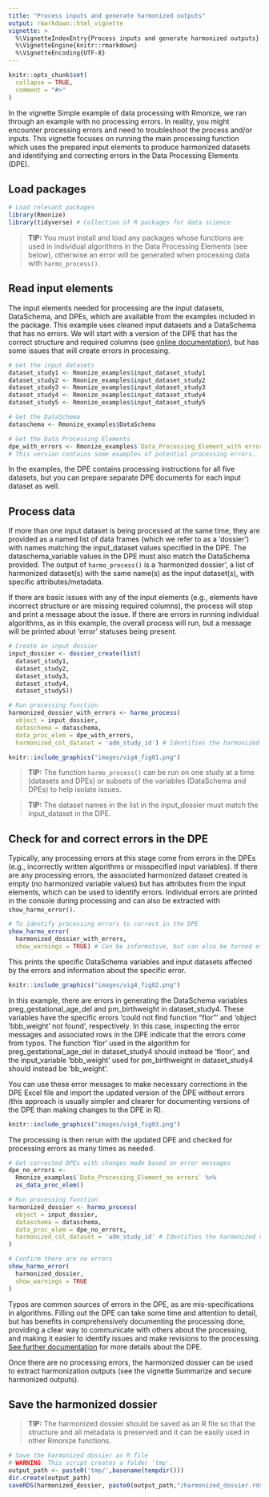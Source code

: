 ```yaml
---
title: "Process inputs and generate harmonized outputs"
output: rmarkdown::html_vignette
vignette: >
  %\VignetteIndexEntry{Process inputs and generate harmonized outputs}
  %\VignetteEngine{knitr::rmarkdown}
  %\VignetteEncoding{UTF-8}
---
```


```r
knitr::opts_chunk$set(
  collapse = TRUE,
  comment = "#>"
)
```

In the vignette Simple example of data processing with Rmonize, we ran through an example with no processing errors. In reality, you might encounter processing errors and need to troubleshoot the process and/or inputs. This vignette focuses on running the main processing function which uses the prepared input elements to produce harmonized datasets and identifying and correcting errors in the Data Processing Elements (DPE).

## Load packages

```r
# Load relevant packages
library(Rmonize)
library(tidyverse) # Collection of R packages for data science
```

> **TIP:** You must install and load any packages whose functions are used in individual algorithms in the Data Processing Elements (see below), otherwise an error will be generated when processing data with `harmo_process()`.

## Read input elements

The input elements needed for processing are the input datasets, DataSchema, and DPEs, which are available from the examples included in the package. This example uses cleaned input datasets and a DataSchema that has no errors. We will start with a version of the DPE that has the correct structure and required columns (see [online documentation](https://maelstrom-research.github.io/Rmonize-documentation/articles/a-Glossary-and-templates.html)), but has some issues that will create errors in processing.

```r
# Get the input datasets
dataset_study1 <- Rmonize_examples$input_dataset_study1
dataset_study2 <- Rmonize_examples$input_dataset_study2
dataset_study3 <- Rmonize_examples$input_dataset_study3
dataset_study4 <- Rmonize_examples$input_dataset_study4
dataset_study5 <- Rmonize_examples$input_dataset_study5

# Get the DataSchema
dataschema <- Rmonize_examples$DataSchema

# Get the Data Processing Elements
dpe_with_errors <- Rmonize_examples$`Data_Processing_Element_with errors`
# This version contains some examples of potential processing errors.
```

In the examples, the DPE contains processing instructions for all five datasets, but you can prepare separate DPE documents for each input dataset as well.

## Process data

If more than one input dataset is being processed at the same time, they are provided as a named list of data frames (which we refer to as a 'dossier') with names matching the input_dataset values specified in the DPE. The dataschema_variable values in the DPE must also match the DataSchema provided. The output of `harmo_process()` is a 'harmonized dossier', a list of harmonized dataset(s) with the same name(s) as the input dataset(s), with specific attributes/metadata.

If there are basic issues with any of the input elements (e.g., elements have incorrect structure or are missing required columns), the process will stop and print a message about the issue. If there are errors in running individual algorithms, as in this example, the overall process will run, but a message will be printed about 'error' statuses being present.

```r
# Create an input dossier
input_dossier <- dossier_create(list(
  dataset_study1,
  dataset_study2,
  dataset_study3,
  dataset_study4,
  dataset_study5))

# Run processing function
harmonized_dossier_with_errors <- harmo_process(
  object = input_dossier,
  dataschema = dataschema,
  data_proc_elem = dpe_with_errors,
  harmonized_col_dataset = 'adm_study_id') # Identifies the harmonized variable to use as dataset identifiers
```

```r
knitr::include_graphics("images/vig4_fig01.png")
```


> **TIP:** The function `harmo_process()` can be run on one study at a time (datasets and DPEs) or subsets of the variables (DataSchema and DPEs) to help isolate issues.

> **TIP:** The dataset names in the list in the input_dossier must match the input_dataset in the DPE.

## Check for and correct errors in the DPE

Typically, any processing errors at this stage come from errors in the DPEs (e.g., incorrectly written algorithms or misspecified input variables). If there are any processing errors, the associated harmonized dataset created is empty (no harmonized variable values) but has attributes from the input elements, which can be used to identify errors. Individual errors are printed in the console during processing and can also be extracted with `show_harmo_error()`.

```r
# To identify processing errors to correct in the DPE
show_harmo_error(
  harmonized_dossier_with_errors,
  show_warnings = TRUE) # Can be informative, but can also be turned off, e.g., if there are known warnings produced by processing algorithms
```

This prints the specific DataSchema variables and input datasets affected by the errors and information about the specific error.

```r
knitr::include_graphics("images/vig4_fig02.png")
```

In this example, there are errors in generating the DataSchema variables preg_gestational_age_del and pm_birthweight in dataset_study4. These variables have the specific errors 'could not find function "flor"' and 'object 'bbb_weight' not found', respectively. In this case, inspecting the error messages and associated rows in the DPE indicate that the errors come from typos. The function 'flor' used in the algorithm for preg_gestational_age_del in dataset_study4 should instead be 'floor', and the input_variable 'bbb_weight' used for pm_birthweight in dataset_study4 should instead be 'bb_weight'.

You can use these error messages to make necessary corrections in the DPE Excel file and import the updated version of the DPE without errors (this approach is usually simpler and clearer for documenting versions of the DPE than making changes to the DPE in R).

```r
knitr::include_graphics("images/vig4_fig03.png")
```

The processing is then rerun with the updated DPE and checked for processing errors as many times as needed.

```r
# Get corrected DPEs with changes made based on error messages
dpe_no_errors <- 
  Rmonize_examples$`Data_Processing_Element_no errors` %>%
  as_data_proc_elem()

# Run processing function
harmonized_dossier <- harmo_process(
  object = input_dossier,
  dataschema = dataschema,
  data_proc_elem = dpe_no_errors,
  harmonized_col_dataset = 'adm_study_id' # Identifies the harmonized variable to use as dataset identifiers
)

# Confirm there are no errors
show_harmo_error(
  harmonized_dossier,
  show_warnings = TRUE
)
```

Typos are common sources of errors in the DPE, as are mis-specifications in algorithms. Filling out the DPE can take some time and attention to detail, but has benefits in comprehensively documenting the processing done, providing a clear way to communicate with others about the processing, and making it easier to identify issues and make revisions to the processing. [See further documentation](https://maelstrom-research.github.io/Rmonize-documentation/articles/b-Data-processing-elements.html) for more details about the DPE.

Once there are no processing errors, the harmonized dossier can be used to extract harmonization outputs (see the vignette Summarize and secure harmonized outputs).

## Save the harmonized dossier

> **TIP:** The harmonized dossier should be saved as an R file so that the structure and all metadata is preserved and it can be easily used in other Rmonize functions.

```r
# Save the harmonized dossier as R file
# WARNING: This script creates a folder 'tmp'.
output_path <- paste0('tmp/',basename(tempdir()))
dir.create(output_path)
saveRDS(harmonized_dossier, paste0(output_path,"/harmonized_dossier.rds"))
```

